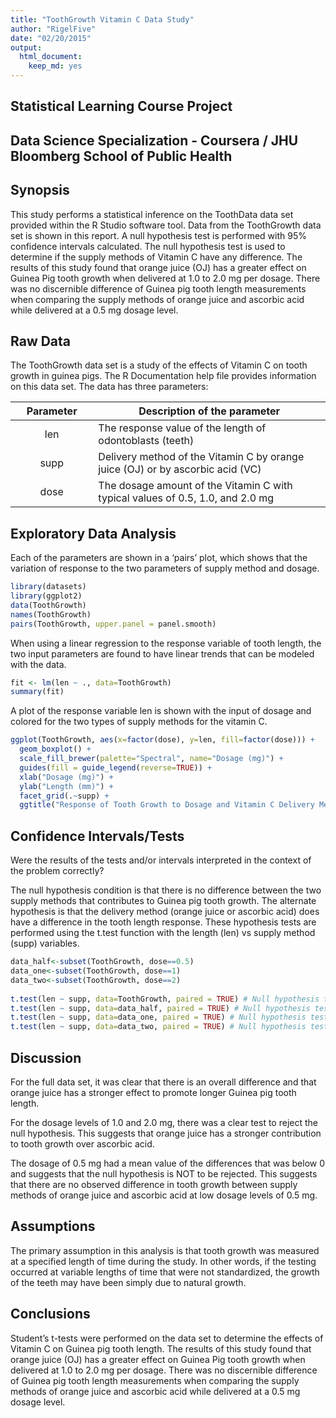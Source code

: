 ```yaml
---
title: "ToothGrowth Vitamin C Data Study"
author: "RigelFive"
date: "02/20/2015"
output:
  html_document:
    keep_md: yes
---
```

## Statistical Learning Course Project
## Data Science Specialization - Coursera / JHU Bloomberg School of Public Health

## Synopsis
This study performs a statistical inference on the ToothData data set provided within the R Studio software tool.  Data from the ToothGrowth data set is shown in this report.  A null hypothesis test is performed with 95% confidence intervals calculated.  The null hypothesis test is used to determine if the supply methods of Vitamin C have any difference.  The results of this study found that orange juice (OJ) has a greater effect on Guinea Pig tooth growth when delivered at 1.0 to 2.0 mg per dosage.  There was no discernible difference of Guinea pig tooth length measurements when comparing the supply methods of orange juice and ascorbic acid while delivered at a 0.5 mg dosage level.

## Raw Data
The ToothGrowth data set is a study of the effects of Vitamin C on tooth growth in guinea pigs.  The R Documentation help file provides information on this data set.  The data has three parameters:

| Parameter | Description of the parameter |
|:---------:|------------------------------|
| len       | The response value of the length of odontoblasts (teeth) |
| supp      | Delivery method of the Vitamin C by orange juice (OJ) or by ascorbic acid (VC) |
| dose      | The dosage amount of the Vitamin C with typical values of 0.5, 1.0, and 2.0 mg |

## Exploratory Data Analysis
Each of the parameters are shown in a 'pairs' plot, which shows that the variation of response to the two parameters of supply method and dosage.  
```r
library(datasets)
library(ggplot2)
data(ToothGrowth)
names(ToothGrowth)
pairs(ToothGrowth, upper.panel = panel.smooth)
```

When using a linear regression to the response variable of tooth length, the two input parameters are found to have linear trends that can be modeled with the data.
```r
fit <- lm(len ~ ., data=ToothGrowth)
summary(fit)
```

A plot of the response variable len is shown with the input of dosage and colored for the two types of supply methods for the vitamin C.  

```r
ggplot(ToothGrowth, aes(x=factor(dose), y=len, fill=factor(dose))) + 
  geom_boxplot() + 
  scale_fill_brewer(palette="Spectral", name="Dosage (mg)") +
  guides(fill = guide_legend(reverse=TRUE)) +
  xlab("Dosage (mg)") +
  ylab("Length (mm)") +
  facet_grid(.~supp) + 
  ggtitle("Response of Tooth Growth to Dosage and Vitamin C Delivery Method")
```

## Confidence Intervals/Tests
Were the results of the tests and/or intervals interpreted in the context of the problem correctly? 

The null hypothesis condition is that there is no difference between the two supply methods that contributes to Guinea pig tooth growth.  The alternate hypothesis is that the delivery method (orange juice or ascorbic acid) does have a difference in the tooth length response.  These hypothesis tests are performed using the t.test function with the length (len) vs supply method (supp) variables.

```r
data_half<-subset(ToothGrowth, dose==0.5)
data_one<-subset(ToothGrowth, dose==1)
data_two<-subset(ToothGrowth, dose==2)
                
t.test(len ~ supp, data=ToothGrowth, paired = TRUE) # Null hypothesis test for entire data set
t.test(len ~ supp, data=data_half, paired = TRUE) # Null hypothesis test for 0.5 mg dosage 
t.test(len ~ supp, data=data_one, paired = TRUE) # Null hypothesis test for 1.0 mg dosage
t.test(len ~ supp, data=data_two, paired = TRUE) # Null hypothesis test for 2.0 mg dosage
```

## Discussion
For the full data set, it was clear that there is an overall difference and that orange juice has a stronger effect to promote longer Guinea pig tooth length.  

For the dosage levels of 1.0 and 2.0 mg, there was a clear test to reject the null hypothesis.  This suggests that orange juice has a stronger contribution to tooth growth over ascorbic acid.  

The dosage of 0.5 mg had a mean value of the differences that was below 0 and suggests that the null hypothesis is NOT to be rejected.  This suggests that there are no observed difference in tooth growth between supply methods of orange juice and ascorbic acid at low dosage levels of 0.5 mg.

## Assumptions
The primary assumption in this analysis is that tooth growth was measured at a specified length of time during the study.  In other words, if the testing occurred at variable lengths of time that were not standardized, the growth of the teeth may have been simply due to natural growth.  

## Conclusions
Student's t-tests were performed on the data set to determine the effects of Vitamin C on Guinea pig tooth length.  The results of this study found that orange juice (OJ) has a greater effect on Guinea Pig tooth growth when delivered at 1.0 to 2.0 mg per dosage.  There was no discernible difference of Guinea pig tooth length measurements when comparing the supply methods of orange juice and ascorbic acid while delivered at a 0.5 mg dosage level.